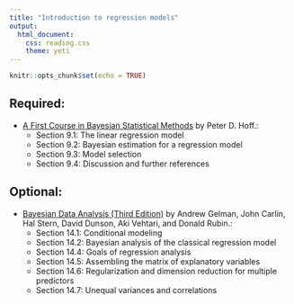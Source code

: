 ```yaml
---
title: "Introduction to regression models"
output: 
  html_document:
    css: reading.css
    theme: yeti
---
```


```r
knitr::opts_chunk$set(echo = TRUE)
```


## Required:

- [A First Course in Bayesian Statistical Methods](https://www.amazon.com/Bayesian-Statistical-Methods-Springer-Statistics/dp/0387922997) by Peter D. Hoff.:
    + Section 9.1: The linear regression model
    + Section 9.2: Bayesian estimation for a regression model
    + Section 9.3: Model selection
    + Section 9.4: Discussion and further references
    

## Optional:

- [Bayesian Data Analysis (Third Edition)](http://www.amazon.com/Bayesian-Analysis-Chapman-Statistical-Science/dp/1439840954/) by Andrew Gelman, John Carlin, Hal Stern, David Dunson, Aki Vehtari, and Donald Rubin.:
    + Section 14.1: Conditional modeling
    + Section 14.2: Bayesian analysis of the classical regression model
    + Section 14.4: Goals of regression analysis
    + Section 14.5: Assembling the matrix of explanatory variables
    + Section 14.6: Regularization and dimension reduction for multiple predictors
    + Section 14.7: Unequal variances and correlations
    
    
